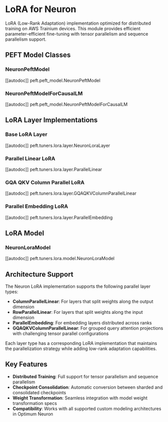 <!---
Copyright 2025 The HuggingFace Team. All rights reserved.

Licensed under the Apache License, Version 2.0 (the "License");
you may not use this file except in compliance with the License.
You may obtain a copy of the License at

    http://www.apache.org/licenses/LICENSE-2.0

Unless required by applicable law or agreed to in writing, software
distributed under the License is distributed on an "AS IS" BASIS,
WITHOUT WARRANTIES OR CONDITIONS OF ANY KIND, either express or implied.
See the License for the specific language governing permissions and
limitations under the License.
-->

# LoRA for Neuron

LoRA (Low-Rank Adaptation) implementation optimized for distributed training on AWS Trainium devices. This module provides efficient parameter-efficient fine-tuning with tensor parallelism and sequence parallelism support.

## PEFT Model Classes

### NeuronPeftModel

[[autodoc]] peft.peft_model.NeuronPeftModel

### NeuronPeftModelForCausalLM

[[autodoc]] peft.peft_model.NeuronPeftModelForCausalLM

## LoRA Layer Implementations

### Base LoRA Layer

[[autodoc]] peft.tuners.lora.layer.NeuronLoraLayer

### Parallel Linear LoRA

[[autodoc]] peft.tuners.lora.layer.ParallelLinear

### GQA QKV Column Parallel LoRA

[[autodoc]] peft.tuners.lora.layer.GQAQKVColumnParallelLinear

### Parallel Embedding LoRA

[[autodoc]] peft.tuners.lora.layer.ParallelEmbedding

## LoRA Model

### NeuronLoraModel

[[autodoc]] peft.tuners.lora.model.NeuronLoraModel

<!-- ## Utility Functions -->

<!-- ### get_peft_model -->

<!-- [[autodoc]] peft.mapping_func.get_peft_model -->

<!-- ### State Dict Functions -->

<!-- [[autodoc]] peft.utils.save_and_load.get_peft_model_state_dict -->

<!-- [[autodoc]] peft.utils.save_and_load.has_valid_embedding_base_layer -->

## Architecture Support

The Neuron LoRA implementation supports the following parallel layer types:

- **ColumnParallelLinear**: For layers that split weights along the output dimension
- **RowParallelLinear**: For layers that split weights along the input dimension  
- **ParallelEmbedding**: For embedding layers distributed across ranks
- **GQAQKVColumnParallelLinear**: For grouped query attention projections with challenging tensor parallel configurations

Each layer type has a corresponding LoRA implementation that maintains the parallelization strategy while adding low-rank adaptation capabilities.

## Key Features

- **Distributed Training**: Full support for tensor parallelism and sequence parallelism
- **Checkpoint Consolidation**: Automatic conversion between sharded and consolidated checkpoints
- **Weight Transformation**: Seamless integration with model weight transformation specs
- **Compatibility**: Works with all supported custom modeling architectures in Optimum Neuron
